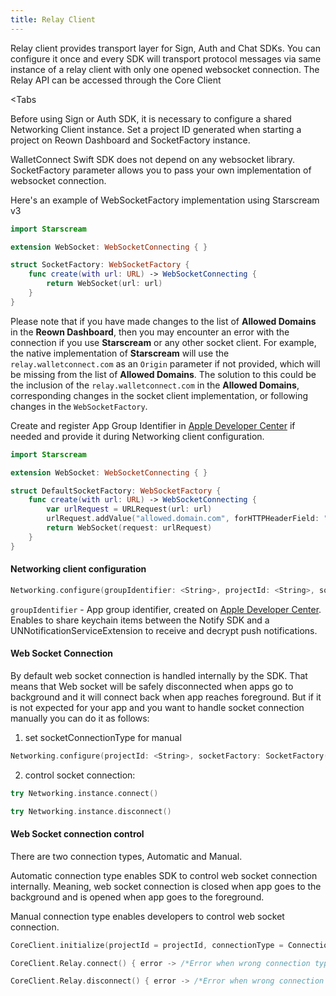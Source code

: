 ```yaml
---
title: Relay Client
---
```


Relay client provides transport layer for Sign, Auth and Chat SDKs.
You can configure it once and every SDK will transport protocol messages via same instance of a relay client with only one opened websocket connection.
The Relay API can be accessed through the Core Client

<Tabs
	
	
>
<Tab title="iOS">

Before using Sign or Auth SDK, it is necessary to configure a shared Networking Client instance. Set a project ID generated when starting a project on Reown Dashboard and SocketFactory instance.

WalletConnect Swift SDK does not depend on any websocket library. SocketFactory parameter allows you to pass your own implementation of websocket connection.

Here's an example of WebSocketFactory implementation using Starscream v3

```swift
import Starscream

extension WebSocket: WebSocketConnecting { }

struct SocketFactory: WebSocketFactory {
    func create(with url: URL) -> WebSocketConnecting {
        return WebSocket(url: url)
    }
}
```

Please note that if you have made changes to the list of **Allowed Domains** in the **Reown Dashboard**, then you may encounter an error with the connection if you use **Starscream** or any other socket client. For example, the native implementation of **Starscream** will use the `relay.walletconnect.com` as an `Origin` parameter if not provided, which will be missing from the list of **Allowed Domains**. The solution to this could be the inclusion of the `relay.walletconnect.com` in the **Allowed Domains**, corresponding changes in the socket client implementation, or following changes in the `WebSocketFactory`.

Create and register App Group Identifier in [Apple Developer Center](https://developer.apple.com/account/resources/identifiers/list/applicationGroup) if needed and provide it during Networking client configuration.

```swift
import Starscream

extension WebSocket: WebSocketConnecting { }

struct DefaultSocketFactory: WebSocketFactory {
    func create(with url: URL) -> WebSocketConnecting {
        var urlRequest = URLRequest(url: url)
        urlRequest.addValue("allowed.domain.com", forHTTPHeaderField: "Origin")
        return WebSocket(request: urlRequest)
    }
}
```

#### Networking client configuration

```swift
Networking.configure(groupIdentifier: <String>, projectId: <String>, socketFactory: SocketFactory())
```

`groupIdentifier` - App group identifier, created on [Apple Developer Center](https://developer.apple.com/account/resources/identifiers/list/applicationGrou). Enables to share keychain items between the Notify SDK and a UNNotificationServiceExtension to receive and decrypt push notifications.

#### Web Socket Connection

By default web socket connection is handled internally by the SDK. That means that Web socket will be safely disconnected when apps go to background and it will connect back when app reaches foreground. But if it is not expected for your app and you want to handle socket connection manually you can do it as follows:

1. set socketConnectionType for manual

```swift
Networking.configure(projectId: <String>, socketFactory: SocketFactory(), socketConnectionType: .manual)
```

2. control socket connection:

```swift
try Networking.instance.connect()
```

```swift
try Networking.instance.disconnect()
```

</Tab>
<Tab title="Android">

#### Web Socket connection control

There are two connection types, Automatic and Manual.

Automatic connection type enables SDK to control web socket connection internally. Meaning, web socket connection is closed when app goes to the background and is opened when app goes to the foreground.

Manual connection type enables developers to control web socket connection.

```kotlin
CoreClient.initialize(projectId = projectId, connectionType = ConnectionType.MANUAL, application = application)

CoreClient.Relay.connect() { error -> /*Error when wrong connection type is in use*/}

CoreClient.Relay.disconnect() { error -> /*Error when wrong connection type is in use*/}
```

</Tab>
</Tabs>
